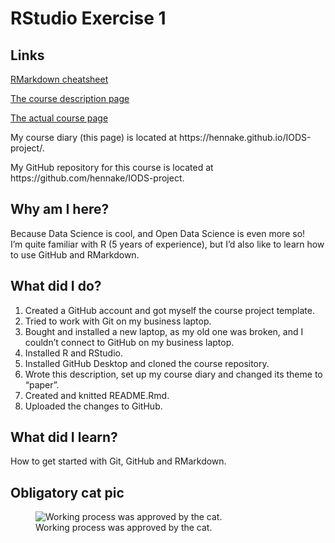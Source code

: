 
# RStudio Exercise 1


## Links

[RMarkdown cheatsheet](http://rmarkdown.rstudio.com/authoring_basics.html)

[The course description page](https://courses.helsinki.fi/78995/115961424)

[The actual course page](https://mooc.helsinki.fi/course/view.php?id=52)

My course diary (this page) is located at https://hennake.github.io/IODS-project/.

My GitHub repository for this course is located at https://github.com/hennake/IODS-project.


## Why am I here?

Because Data Science is cool, and Open Data Science is even more so!  
I'm quite familiar with R (5 years of experience), but I'd also like to learn how to use GitHub and RMarkdown. 


## What did I do?

1. Created a GitHub account and got myself the course project template.
2. Tried to work with Git on my business laptop.
3. Bought and installed a new laptop, as my old one was broken, and I couldn't connect to GitHub on my business laptop.
4. Installed R and RStudio.
5. Installed GitHub Desktop and cloned the course repository.
6. Wrote this description, set up my course diary and changed its theme to "paper".
7. Created and knitted README.Rmd.
8. Uploaded the changes to GitHub.


## What did I learn?

How to get started with Git, GitHub and RMarkdown.

  
## Obligatory cat pic

![Working process was approved by the cat.](kisu.png)  

